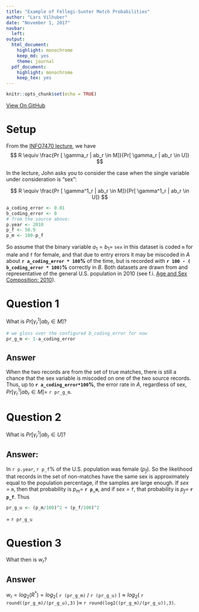 ```yaml
---
title: "Example of Fellegi-Sunter Match Probabilities"
author: "Lars Vilhuber"
date: "November 1, 2017"
navbar:
  left:
output:
  html_document:
    highlight: monochrome
    keep_md: yes
    theme: journal
  pdf_document:
    highlight: monochrome
    keep_tex: yes
---
```


```r
knitr::opts_chunk$set(echo = TRUE)
```
[View On GitHub](https://github.com/labordynamicsinstitute/Example_of_match_probs)

# Setup
From the [INFO7470 lecture](https://www.vrdc.cornell.edu/info747x), we have
$$
R \equiv \frac{Pr [ \gamma_r | ab_r \in M]}{Pr[ \gamma_r | ab_r \in U]}
$$

In the lecture, John asks you to consider the case when the single variable under consideration is "sex":

$$
R \equiv \frac{Pr [ \gamma^1_r | ab_r \in M]}{Pr[ \gamma^1_r | ab_r \in U]}
$$
```r
a_coding_error <- 0.01
b_coding_error <- 0
# from the source above:
p.year <- 2010
p_f <- 50.9
p_m <- 100-p_f
```

So assume that the binary variable $a_1 = b_1 =$ `sex` in this dataset is coded `m` for male and `f` for female, and that due to entry errors it may be miscoded in *A* about **`r a_coding_error * 100`%** of the time, but is recorded with **`r 100 - ( b_coding_error * 100)`%** correctly in *B*. Both datasets are drawn from and representative of the general U.S. population in 2010 (see f.i. [Age and Sex Composition: 2010](https://www.census.gov/prod/cen2010/briefs/c2010br-03.pdf)).

# Question 1
What is $Pr [ \gamma^1_r | ab_r \in M]$?
```r
# we gloss over the configured b_coding_error for now
pr_g_m <- 1-a_coding_error
```

## Answer
When the two records are from the set of true matches, there is still a chance that the sex variable is miscoded on one of the two source records. Thus, up to **`r a_coding_error*100`%**, the error rate in *A*, regardless of sex, $Pr [ \gamma^1_r | ab_r \in M] =$ `r pr_g_m`.

# Question 2
What is $Pr [ \gamma^1_r | ab_r \in U]$?

## Answer:
In `r p.year`, `r p_f`% of the U.S. population  was female ($p_f$). So the likelihood that records in the set of non-matches have the same sex is approximately equal to the population percentage, if the samples are large enough. If *sex* =  `m`, then that probability is $p_m =$ **`r p_m`**, and if *sex* =  `f`, that probability is $p_f =$ **`r p_f`**. Thus
\begin{eqnarray}
Pr [ \gamma^1_r | ab_r \in U] & = & Pr [ \gamma^1_r | ab_r \in U , a = ``m"] Pr[ a = ``m"] \nonumber\\
                              &   & + Pr [ \gamma^1_r | ab_r \in U , a = ``f"] Pr[ a = ``f"] \nonumber\\
                              & = & p_m^2 + p_f^2 \nonumber\\
\end{eqnarray}
```r
pr_g_u <- (p_m/100)^2 + (p_f/100)^2
```
= `r pr_g_u`

# Question 3

What then is $w_r$?

## Answer

$w_r = log_2(R^*) = log_2($ `r (pr_g_m)` $/$ `r (pr_g_u)` $)  \approx log_2($ `r round((pr_g_m)/(pr_g_u),3)` $) \approx$  `r round(log2((pr_g_m)/(pr_g_u)),3)`.
